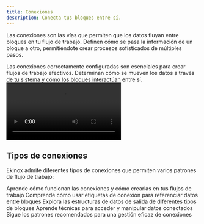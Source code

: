 ```yaml
---
title: Conexiones
description: Conecta tus bloques entre sí.
---
```



Las conexiones son las vías que permiten que los datos fluyan entre bloques en tu flujo de trabajo. Definen cómo se pasa la información de un bloque a otro, permitiéndote crear procesos sofisticados de múltiples pasos.

<Callout type="info">
  Las conexiones correctamente configuradas son esenciales para crear flujos de trabajo efectivos. Determinan cómo
  se mueven los datos a través de tu sistema y cómo los bloques interactúan entre sí.
</Callout>

<div className="mx-auto w-full overflow-hidden rounded-lg">
  <Video src="connections.mp4" />
</div>

## Tipos de conexiones

Ekinox admite diferentes tipos de conexiones que permiten varios patrones de flujo de trabajo:

<Cards>
  <Card title="Conceptos básicos de conexiones" href="/connections/basics">
    Aprende cómo funcionan las conexiones y cómo crearlas en tus flujos de trabajo
  </Card>
  <Card title="Etiquetas de conexión" href="/connections/tags">
    Comprende cómo usar etiquetas de conexión para referenciar datos entre bloques
  </Card>
  <Card title="Estructura de datos" href="/connections/data-structure">
    Explora las estructuras de datos de salida de diferentes tipos de bloques
  </Card>
  <Card title="Acceso a datos" href="/connections/accessing-data">
    Aprende técnicas para acceder y manipular datos conectados
  </Card>
  <Card title="Mejores prácticas" href="/connections/best-practices">
    Sigue los patrones recomendados para una gestión eficaz de conexiones
  </Card>
</Cards>
